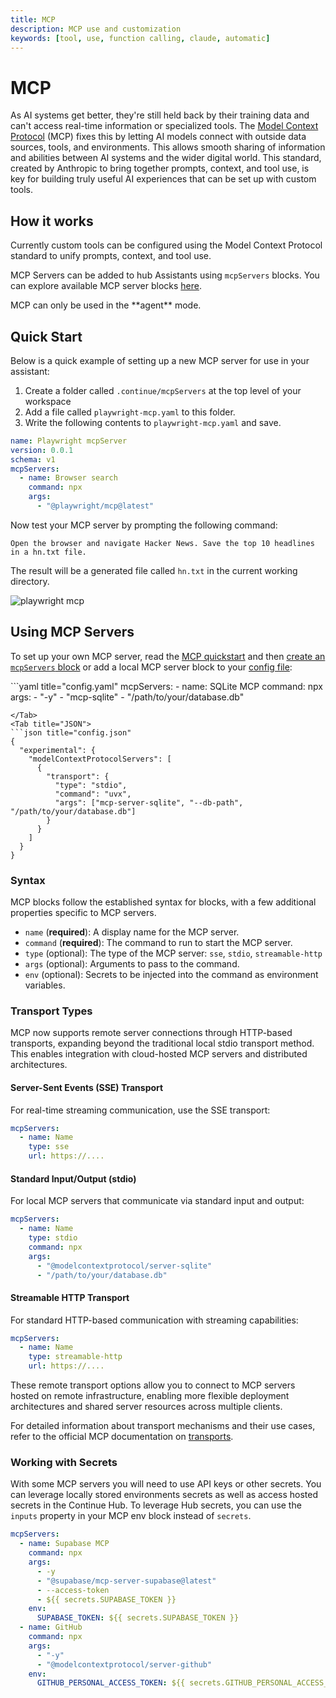 ```yaml
---
title: MCP
description: MCP use and customization
keywords: [tool, use, function calling, claude, automatic]
---
```



# MCP

As AI systems get better, they're still held back by their training data and
can't access real-time information or specialized tools. The [Model Context
Protocol](https://modelcontextprotocol.io/introduction) (MCP) fixes this by
letting AI models connect with outside data sources, tools, and environments.
This allows smooth sharing of information and abilities between AI systems and
the wider digital world. This standard, created by Anthropic to bring together
prompts, context, and tool use, is key for building truly useful AI experiences
that can be set up with custom tools.

## How it works

Currently custom tools can be configured using the Model Context
Protocol standard to unify prompts, context, and tool use.

MCP Servers can be added to hub Assistants using `mcpServers` blocks. You can
explore available MCP server blocks
[here](https://hub.continue.dev/explore/mcp).

<Info>
MCP can only be used in the **agent** mode.
</Info>

## Quick Start

Below is a quick example of setting up a new MCP server for use in your assistant:

1. Create a folder called `.continue/mcpServers` at the top level of your workspace
2. Add a file called `playwright-mcp.yaml` to this folder.
3. Write the following contents to `playwright-mcp.yaml` and save.

```yaml title=".continue/mcpServers/playwright-mcp.yaml"
name: Playwright mcpServer
version: 0.0.1
schema: v1
mcpServers:
  - name: Browser search
    command: npx
    args:
      - "@playwright/mcp@latest"
```

Now test your MCP server by prompting the following command:

```
Open the browser and navigate Hacker News. Save the top 10 headlines in a hn.txt file.
```

The result will be a generated file called `hn.txt` in the current working directory.

![playwright mcp](/images/mcp-playwright.png)

## Using MCP Servers

To set up your own MCP server, read the [MCP
quickstart](https://modelcontextprotocol.io/quickstart) and then [create an
`mcpServers`
block](https://hub.continue.dev/new?type=block&blockType=mcpServers) or add a local MCP
server block to your [config file](./configuration.md):

<Tabs>
  <Tab title="YAML">
  ```yaml title="config.yaml"
  mcpServers:
    - name: SQLite MCP
      command: npx
      args:
        - "-y"
        - "mcp-sqlite"
        - "/path/to/your/database.db"

```
</Tab>
<Tab title="JSON">
```json title="config.json"
{
  "experimental": {
    "modelContextProtocolServers": [
      {
        "transport": {
          "type": "stdio",
          "command": "uvx",
          "args": ["mcp-server-sqlite", "--db-path", "/path/to/your/database.db"]
        }
      }
    ]
  }
}
```

  </Tab>
</Tabs>

### Syntax

MCP blocks follow the established syntax for blocks, with a few additional properties specific to MCP servers.

- `name` (**required**): A display name for the MCP server.
- `command` (**required**): The command to run to start the MCP server.
- `type` (optional): The type of the MCP server: `sse`, `stdio`, `streamable-http`
- `args` (optional): Arguments to pass to the command.
- `env` (optional): Secrets to be injected into the command as environment variables.

### Transport Types

MCP now supports remote server connections through HTTP-based transports, expanding beyond the traditional local stdio transport method. This enables integration with cloud-hosted MCP servers and distributed architectures.

#### Server-Sent Events (SSE) Transport

For real-time streaming communication, use the SSE transport:

```yaml
mcpServers:
  - name: Name
    type: sse
    url: https://....
```

#### Standard Input/Output (stdio)

For local MCP servers that communicate via standard input and output:

```yaml
mcpServers:
  - name: Name
    type: stdio
    command: npx
    args:
      - "@modelcontextprotocol/server-sqlite"
      - "/path/to/your/database.db"
```

#### Streamable HTTP Transport

For standard HTTP-based communication with streaming capabilities:

```yaml
mcpServers:
  - name: Name
    type: streamable-http
    url: https://....
```

These remote transport options allow you to connect to MCP servers hosted on remote infrastructure, enabling more flexible deployment architectures and shared server resources across multiple clients.

For detailed information about transport mechanisms and their use cases, refer to the official MCP documentation on [transports](https://modelcontextprotocol.io/docs/concepts/transports#server-sent-events-sse).

### Working with Secrets

With some MCP servers you will need to use API keys or other secrets. You can leverage locally stored environments secrets
as well as access hosted secrets in the Continue Hub. To leverage Hub secrets, you can use the `inputs` property in your MCP env block instead of `secrets`.

```yaml
mcpServers:
  - name: Supabase MCP
    command: npx
    args:
      - -y
      - "@supabase/mcp-server-supabase@latest"
      - --access-token
      - ${{ secrets.SUPABASE_TOKEN }}
    env:
      SUPABASE_TOKEN: ${{ secrets.SUPABASE_TOKEN }}
  - name: GitHub
    command: npx
    args:
      - "-y"
      - "@modelcontextprotocol/server-github"
    env:
      GITHUB_PERSONAL_ACCESS_TOKEN: ${{ secrets.GITHUB_PERSONAL_ACCESS_TOKEN }}
```
